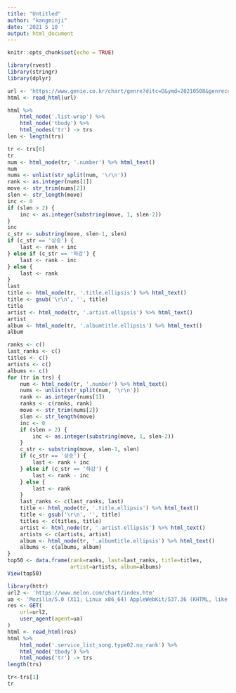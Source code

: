 ---
title: "Untitled"
author: "kangminji"
date: '2021 5 10 '
output: html_document
---

```{r setup, include=FALSE}
knitr::opts_chunk$set(echo = TRUE)
```

```{r}
library(rvest)
library(stringr)
library(dplyr)
```

```{r}
url <- 'https://www.genie.co.kr/chart/genre?ditc=D&ymd=20210508&genrecode=M0100'
html <- read_html(url)

html %>%
    html_node('.list-wrap') %>%
    html_node('tbody') %>% 
    html_nodes('tr') -> trs
len <- length(trs)

tr <- trs[6]
tr
num <- html_node(tr, '.number') %>% html_text() 
num
nums <- unlist(str_split(num, '\r\n'))
rank <- as.integer(nums[1])
move <- str_trim(nums[2])
slen <- str_length(move)
inc <- 0
if (slen > 2) {
    inc <- as.integer(substring(move, 1, slen-2))
}
inc
c_str <- substring(move, slen-1, slen)
if (c_str == '상승') {
    last <- rank + inc
} else if (c_str == '하강') {
    last <- rank - inc
} else {
    last <- rank
}
last
title <- html_node(tr, '.title.ellipsis') %>% html_text()
title <- gsub('\r\n', '', title)
title
artist <- html_node(tr, '.artist.ellipsis') %>% html_text()
artist
album <- html_node(tr, '.albumtitle.ellipsis') %>% html_text()
album

ranks <- c()
last_ranks <- c()
titles <- c()
artists <- c()
albums <- c()
for (tr in trs) {
    num <- html_node(tr, '.number') %>% html_text()
    nums <- unlist(str_split(num, '\r\n'))
    rank <- as.integer(nums[1])
    ranks <- c(ranks, rank)
    move <- str_trim(nums[2])
    slen <- str_length(move)
    inc <- 0
    if (slen > 2) {
        inc <- as.integer(substring(move, 1, slen-2))
    }
    c_str <- substring(move, slen-1, slen)
    if (c_str == '상승') {
        last <- rank + inc
    } else if (c_str == '하강') {
        last <- rank - inc
    } else {
        last <- rank
    }
    last_ranks <- c(last_ranks, last)
    title <- html_node(tr, '.title.ellipsis') %>% html_text()
    title <- gsub('\r\n', '', title)
    titles <- c(titles, title)
    artist <- html_node(tr, '.artist.ellipsis') %>% html_text()
    artists <- c(artists, artist)
    album <- html_node(tr, '.albumtitle.ellipsis') %>% html_text()
    albums <- c(albums, album)
}
top50 <- data.frame(rank=ranks, last=last_ranks, title=titles,
                    artist=artists, album=albums)
View(top50)

library(httr)
url2 <- 'https://www.melon.com/chart/index.htm'
ua <- 'Mozilla/5.0 (X11; Linux x86_64) AppleWebKit/537.36 (KHTML, like Gecko) Chrome/51.0.2704.103 Safari/537.36'
res <- GET(
    url=url2,
    user_agent(agent=ua)
)
html <- read_html(res)
html %>% 
    html_node('.service_list_song.type02.no_rank') %>% 
    html_node('tbody') %>% 
    html_nodes('tr') -> trs
length(trs)

tr<-trs[1]
tr
```

